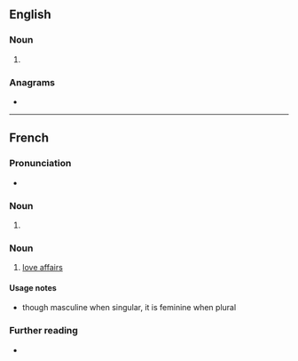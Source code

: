 ==English==

===Noun===
{{head|en|noun plural form}}

# {{plural of|amour|lang=en}}

===Anagrams===
* {{anagrams|en|Moruas|ramous}}

----

==French==

===Pronunciation===
* {{fr-IPA}}

===Noun===
{{head|fr|noun plural form|g=m}}

# {{plural of|amour|lang=fr}}

===Noun===
{{fr-noun|f-p}}

# [[love affair]]s

====Usage notes====
* though masculine when singular, it is feminine when plural

===Further reading===
* {{R:TLFi}}